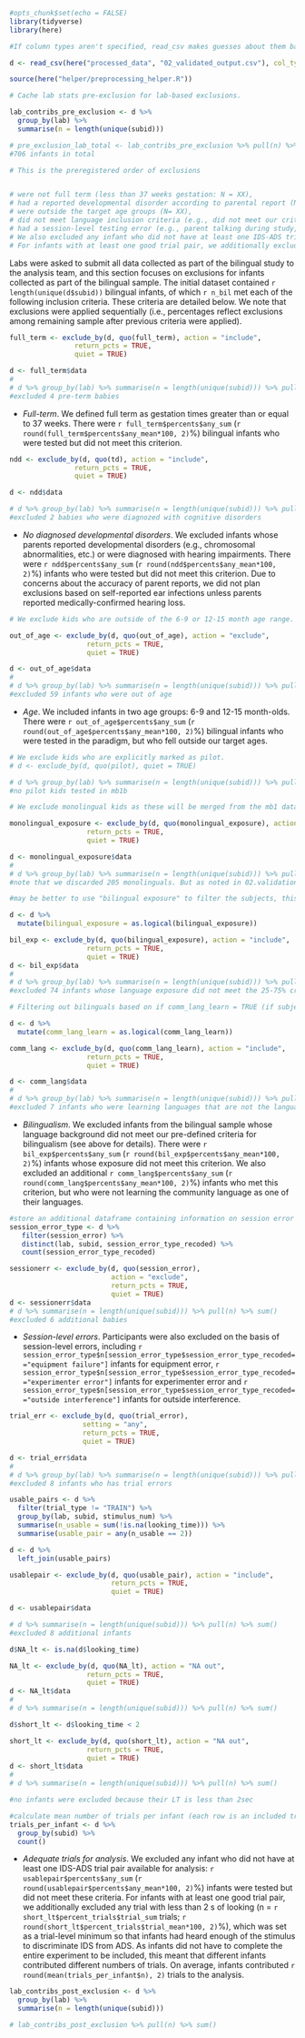 
```r
#opts_chunk$set(echo = FALSE)
library(tidyverse)
library(here)
```

```r
#If column types aren't specified, read_csv makes guesses about them based on the first 1000 rows of data. Below, data are read in with column types specified for columns that will be used in this .Rmd file. `col_only` in the code means that all columns that aren't specified will be dropped. (see issue #66 for more info) For now, all columns are read in as  a double (using shortcut "d"), logical ("l"), or character ("c"). metadata/columns_used_in_analyses has information about the  type selected for each column and also indicates which additional columns were available but dropped.

d <- read_csv(here("processed_data", "02_validated_output.csv"), col_types = cols_only(method = "c", subid = "c", lab = "c", trial_type = "c", lang_group = "c", session_error_type_recoded = "c", age_group = "c", age_days = "d", nae_exp = "d", SES = "d", age_mo = "d", stimulus_num = "d", looking_time = "d", trial_num = "d", nae = "l", trial_error = "l", session_error = "l", pilot = "l", bilingual_exposure = "l", comm_lang_learn = "l", monolingual_exposure = "l", td = "l", full_term = "l", trial_error_recoded = "l", out_of_age = "l", missing = "l", gender = "c", lang1 = "c", lang1_exposure = "d", lang2 = "c", lang2_exposure = "d", lang3 = "c", lang3_exposure = "d", lang4 = "c", lang4_exposure = "d"))

source(here("helper/preprocessing_helper.R")) 
```

```r
# Cache lab stats pre-exclusion for lab-based exclusions. 

lab_contribs_pre_exclusion <- d %>%
  group_by(lab) %>%
  summarise(n = length(unique(subid)))

# pre_exclusion_lab_total <- lab_contribs_pre_exclusion %>% pull(n) %>% sum()
#706 infants in total
```



```r
# This is the preregistered order of exclusions


# were not full term (less than 37 weeks gestation: N = XX),
# had a reported developmental disorder according to parental report (N = XX),
# were outside the target age groups (N= XX),
# did not meet language inclusion criteria (e.g., did not meet our criteria for being either monolingual or bilingual; N = XX), or
# had a session-level testing error (e.g., parent talking during study, technical problems; N = XX) were excluded from the confirmatory analyses.
# We also excluded any infant who did not have at least one IDS-ADS trial pair available for analysis (N = XX).
# For infants with at least one good trial pair, we additionally excluded any trial with less than 2 s of looking (N = XX trials)
```


Labs were asked to submit all data collected as part of the bilingual study to the analysis team, and this section focuses on exclusions for infants collected as part of the bilingual sample. The initial dataset contained `r length(unique(d$subid))` bilingual infants, of which `r n_bil` met each of the following inclusion criteria. These criteria are detailed below. We note that exclusions were applied sequentially (i.e., percentages reflect exclusions among remaining sample after previous criteria were applied). 


```r
full_term <- exclude_by(d, quo(full_term), action = "include", 
                return_pcts = TRUE, 
                quiet = TRUE)

d <- full_term$data
# 
# d %>% group_by(lab) %>% summarise(n = length(unique(subid))) %>% pull(n) %>% sum()
#excluded 4 pre-term babies
```

* *Full-term*. We defined full term as gestation times greater than or equal to 37 weeks. There were `r full_term$percents$any_sum` (`r round(full_term$percents$any_mean*100, 2)`%) bilingual infants who were tested but did not meet this criterion.


```r
ndd <- exclude_by(d, quo(td), action = "include", 
                return_pcts = TRUE, 
                quiet = TRUE)

d <- ndd$data

# d %>% group_by(lab) %>% summarise(n = length(unique(subid))) %>% pull(n) %>% sum()
#excluded 2 babies who were diagnozed with cognitive disorders
```

* *No diagnosed developmental disorders*. We excluded infants whose parents reported developmental disorders (e.g., chromosomal abnormalities, etc.) or were diagnosed with hearing impairments. There were `r ndd$percents$any_sum` (`r round(ndd$percents$any_mean*100, 2)`%) infants who were tested but did not meet this criterion. Due to concerns about the accuracy of parent reports, we did not plan exclusions based on self-reported ear infections unless parents reported medically-confirmed hearing loss. 

```r
# We exclude kids who are outside of the 6-9 or 12-15 month age range. 

out_of_age <- exclude_by(d, quo(out_of_age), action = "exclude", 
                   return_pcts = TRUE, 
                   quiet = TRUE)

d <- out_of_age$data
# 
# d %>% group_by(lab) %>% summarise(n = length(unique(subid))) %>% pull(n) %>% sum()
#excluded 59 infants who were out of age
```


* *Age*. We included infants in two age groups: 6-9 and 12-15 month-olds. There were `r out_of_age$percents$any_sum` (`r round(out_of_age$percents$any_mean*100, 2)`%) bilingual infants who were tested in the paradigm, but who fell outside our target ages.


```r
# We exclude kids who are explicitly marked as pilot.
# d <- exclude_by(d, quo(pilot), quiet = TRUE)

# d %>% group_by(lab) %>% summarise(n = length(unique(subid))) %>% pull(n) %>% sum()
#no pilot kids tested in mb1b
```

```r
# We exclude monolingual kids as these will be merged from the mb1 dataset

monolingual_exposure <- exclude_by(d, quo(monolingual_exposure), action = "exclude", 
                   return_pcts = TRUE, 
                   quiet = TRUE)

d <- monolingual_exposure$data
# 
# d %>% group_by(lab) %>% summarise(n = length(unique(subid))) %>% pull(n) %>% sum()
#note that we discarded 205 monolinguals. But as noted in 02.validation.rmd, some labs reported mb1 data in their data entry. Thus, only 26 additional monolingual babies were tested in mb1b dataset. We have decided to exclude all monolingual babies in mb1b dataset and only analysed mb1 data. See:https://github.com/kristabh/mb1b-analysis/issues/8
```


```r
#may be better to use "bilingual exposure" to filter the subjects, this ensures that the bilingual babies' exposure is 25-75%

d <- d %>%
  mutate(bilingual_exposure = as.logical(bilingual_exposure))

bil_exp <- exclude_by(d, quo(bilingual_exposure), action = "include", 
                   return_pcts = TRUE, 
                   quiet = TRUE)
d <- bil_exp$data
# 
# d %>% group_by(lab) %>% summarise(n = length(unique(subid))) %>% pull(n) %>% sum()
#excluded 74 infants whose language exposure did not meet the 25-75% criteria
```

```r

# Filtering out bilinguals based on if comm_lang_learn = TRUE (if subject was learning a community language). 

d <- d %>%
  mutate(comm_lang_learn = as.logical(comm_lang_learn))

comm_lang <- exclude_by(d, quo(comm_lang_learn), action = "include", 
                   return_pcts = TRUE, 
                   quiet = TRUE)

d <- comm_lang$data
# 
# d %>% group_by(lab) %>% summarise(n = length(unique(subid))) %>% pull(n) %>% sum()
#excluded 7 infants who were learning languages that are not the languages used in their community, note that in 02.validation.rmd, there were 9 babies identified as learning non-community languages, but 2 out of 9 were out of age group, that's why these two were already excluded by the out-of-age codes previously
```

* *Bilingualism*. We excluded infants from the bilingual sample whose language background did not meet our pre-defined criteria for bilingualism (see above for details). There were `r bil_exp$percents$any_sum` (`r round(bil_exp$percents$any_mean*100, 2)`%) infants whose exposure did not meet this criterion. We also excluded an additional `r comm_lang$percents$any_sum` (`r round(comm_lang$percents$any_mean*100, 2)`%) infants who met this criterion, but who were not learning the community language as one of their languages. 

```r
#store an additional dataframe containing information on session error types
session_error_type <- d %>%
   filter(session_error) %>%
   distinct(lab, subid, session_error_type_recoded) %>%
   count(session_error_type_recoded)

sessionerr <- exclude_by(d, quo(session_error), 
                         action = "exclude", 
                         return_pcts = TRUE, 
                         quiet = TRUE)
d <- sessionerr$data
# d %>% summarise(n = length(unique(subid))) %>% pull(n) %>% sum()
#excluded 6 additional babies
```

* *Session-level errors*. Participants were also excluded on the basis of session-level errors, including `r session_error_type$n[session_error_type$session_error_type_recoded=="equipment failure"]` infants for equipment error, `r session_error_type$n[session_error_type$session_error_type_recoded=="experimenter error"]` infants for experimenter error and `r session_error_type$n[session_error_type$session_error_type_recoded=="outside interference"]` infants for outside interference.


```r
trial_err <- exclude_by(d, quo(trial_error), 
                  setting = "any", 
                  return_pcts = TRUE, 
                  quiet = TRUE)

d <- trial_err$data
# 
# d %>% group_by(lab) %>% summarise(n = length(unique(subid))) %>% pull(n) %>% sum()
#excluded 8 infants who has trial errors
```

```r
usable_pairs <- d %>%
  filter(trial_type != "TRAIN") %>%
  group_by(lab, subid, stimulus_num) %>%
  summarise(n_usable = sum(!is.na(looking_time))) %>%
  summarise(usable_pair = any(n_usable == 2))

```


```r
d <- d %>% 
  left_join(usable_pairs) 

usablepair <- exclude_by(d, quo(usable_pair), action = "include", 
                         return_pcts = TRUE, 
                         quiet = TRUE)

d <- usablepair$data

# d %>% summarise(n = length(unique(subid))) %>% pull(n) %>% sum()
#excluded 8 additional infants
```




```r
d$NA_lt <- is.na(d$looking_time)

NA_lt <- exclude_by(d, quo(NA_lt), action = "NA out", 
                   return_pcts = TRUE, 
                   quiet = TRUE)
d <- NA_lt$data
# 
# d %>% summarise(n = length(unique(subid))) %>% pull(n) %>% sum()
```


```r
d$short_lt <- d$looking_time < 2

short_lt <- exclude_by(d, quo(short_lt), action = "NA out", 
                   return_pcts = TRUE, 
                   quiet = TRUE)
d <- short_lt$data
# 
# d %>% summarise(n = length(unique(subid))) %>% pull(n) %>% sum()

#no infants were excluded because their LT is less than 2sec

#calculate mean number of trials per infant (each row is an included trial, so just counted number per infant)
trials_per_infant <- d %>% 
  group_by(subid) %>% 
  count()
```

* *Adequate trials for analysis*.  We excluded any infant who did not have at least one IDS-ADS trial pair available for analysis: `r usablepair$percents$any_sum` (`r round(usablepair$percents$any_mean*100, 2)`%) infants were tested but did not meet these criteria. For infants with at least one good trial pair, we additionally excluded any trial with less than 2 s of looking (n = `r short_lt$percent_trials$trial_sum` trials; `r round(short_lt$percent_trials$trial_mean*100, 2)`%), which was set as a trial-level minimum so that infants had heard enough of the stimulus to discriminate IDS from ADS. As infants did not have to complete the entire experiment to be included, this meant that different infants contributed different numbers of trials. On average, infants contributed `r round(mean(trials_per_infant$n), 2)` trials to the analysis.

```r
lab_contribs_post_exclusion <- d %>%
  group_by(lab) %>%
  summarise(n = length(unique(subid)))

# lab_contribs_post_exclusion %>% pull(n) %>% sum()

```
